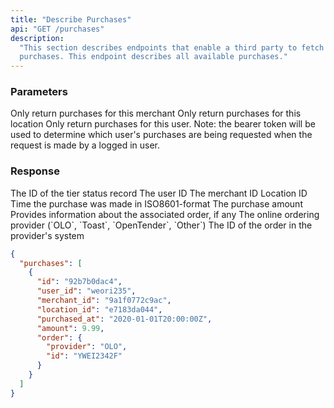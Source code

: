 ```yaml
---
title: "Describe Purchases"
api: "GET /purchases"
description:
  "This section describes endpoints that enable a third party to fetch a user's
  purchases. This endpoint describes all available purchases."
---
```


### Parameters

<ParamField body="merchant_id" type="string">
  Only return purchases for this merchant
</ParamField>

<ParamField body="location_id" type="string">
  Only return purchases for this location
</ParamField>

<ParamField body="user_id" type="string">
  Only return purchases for this user. Note: the bearer token will be used to
  determine which user's purchases are being requested when the request is made
  by a logged in user.
</ParamField>

### Response

<ResponseField name="id" type="string">
  The ID of the tier status record
</ResponseField>

<ResponseField name="user_id" type="string">
  The user ID
</ResponseField>

<ResponseField name="merchant_id" type="string">
  The merchant ID
</ResponseField>

<ResponseField name="location_id" type="string">
  Location ID
</ResponseField>

<ResponseField name="purchased_at" type="string">
  Time the purchase was made in ISO8601-format
</ResponseField>

<ResponseField name="amount" type="decimal">
  The purchase amount
</ResponseField>

<ResponseField name="order" type="hash">
  Provides information about the associated order, if any
</ResponseField>

<ResponseField name="order.provider" type="enum">
  The online ordering provider (`OLO`, `Toast`, `OpenTender`, `Other`)
</ResponseField>

<ResponseField name="order.id" type="string">
  The ID of the order in the provider's system
</ResponseField>

<ResponseExample>

```json
{
  "purchases": [
    {
      "id": "92b7b0dac4",
      "user_id": "weori235",
      "merchant_id": "9a1f0772c9ac",
      "location_id": "e7183da044",
      "purchased_at": "2020-01-01T20:00:00Z",
      "amount": 9.99,
      "order": {
        "provider": "OLO",
        "id": "YWEI2342F"
      }
    }
  ]
}
```

</ResponseExample>
